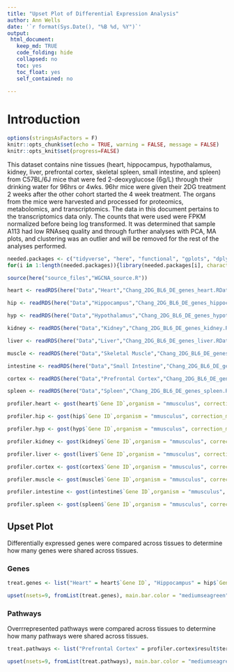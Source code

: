```yaml
---
title: "Upset Plot of Differential Expression Analysis"
author: Ann Wells
date: '`r format(Sys.Date(), "%B %d, %Y")`'
output:
 html_document:
   keep_md: TRUE
   code_folding: hide
   collapsed: no
   toc: yes
   toc_float: yes
   self_contained: no
   
---
```


# Introduction

```r
options(stringsAsFactors = F)
knitr::opts_chunk$set(echo = TRUE, warning = FALSE, message = FALSE)
knitr::opts_knit$set(progress=FALSE)

```

This dataset contains nine tissues (heart, hippocampus, hypothalamus, kidney, liver, prefrontal cortex, skeletal spleen, small intestine, and spleen) from C57BL/6J mice that were fed 2-deoxyglucose (6g/L) through their drinking water for 96hrs or 4wks. 96hr mice were given their 2DG treatment 2 weeks after the other cohort started the 4 week treatment. The organs from the mice were harvested and processed for proteomics, metabolomics, and transcriptomics. The data in this document pertains to the transcriptomics data only. The counts that were used were FPKM normalized before being log transformed. It was determined that sample A113 had low RNAseq quality and through further analyses with PCA, MA plots, and clustering was an outlier and will be removed for the rest of the analyses performed.

```r
needed.packages <- c("tidyverse", "here", "functional", "gplots", "dplyr", "GeneOverlap", "R.utils", "reshape2","magrittr","data.table", "RColorBrewer","preprocessCore", "ARTool","emmeans", "phia", "gprofiler2","rlist", "plotly","kableExtra","foreach","doParallel","doFuture","pheatmap","UpSetR")
for(i in 1:length(needed.packages)){library(needed.packages[i], character.only = TRUE)}

source(here("source_files","WGCNA_source.R"))
```

```r
heart <- readRDS(here("Data","Heart","Chang_2DG_BL6_DE_genes_heart.RData"))

hip <- readRDS(here("Data","Hippocampus","Chang_2DG_BL6_DE_genes_hippocampus.RData"))

hyp <- readRDS(here("Data","Hypothalamus","Chang_2DG_BL6_DE_genes_hypothalamus.RData"))

kidney <- readRDS(here("Data","Kidney","Chang_2DG_BL6_DE_genes_kidney.RData"))

liver <- readRDS(here("Data","Liver","Chang_2DG_BL6_DE_genes_liver.RData"))

muscle <- readRDS(here("Data","Skeletal Muscle","Chang_2DG_BL6_DE_genes_muscle.RData"))

intestine <- readRDS(here("Data","Small Intestine","Chang_2DG_BL6_DE_genes_small_intestine.RData"))

cortex <- readRDS(here("Data","Prefrontal Cortex","Chang_2DG_BL6_DE_genes_prefrontal_cortex.RData"))

spleen <- readRDS(here("Data","Spleen","Chang_2DG_BL6_DE_genes_spleen.RData"))
```

```r
profiler.heart <- gost(heart$`Gene ID`,organism = "mmusculus", correction_method = "fdr", sources = c("KEGG","REAC"), evcodes = T)

profiler.hip <- gost(hip$`Gene ID`,organism = "mmusculus", correction_method = "fdr", sources = c("KEGG","REAC"), evcodes = T)

profiler.hyp <- gost(hyp$`Gene ID`,organism = "mmusculus", correction_method = "fdr", sources = c("KEGG","REAC"), evcodes = T)

profiler.kidney <- gost(kidney$`Gene ID`,organism = "mmusculus", correction_method = "fdr", sources = c("KEGG","REAC"), evcodes = T)

profiler.liver <- gost(liver$`Gene ID`,organism = "mmusculus", correction_method = "fdr", sources = c("KEGG","REAC"), evcodes = T)

profiler.cortex <- gost(cortex$`Gene ID`,organism = "mmusculus", correction_method = "fdr", sources = c("KEGG","REAC"), evcodes = T)

profiler.muscle <- gost(muscle$`Gene ID`,organism = "mmusculus", correction_method = "fdr", sources = c("KEGG","REAC"), evcodes = T)

profiler.intestine <- gost(intestine$`Gene ID`,organism = "mmusculus", correction_method = "fdr", sources = c("KEGG","REAC"), evcodes = T)

profiler.spleen <- gost(spleen$`Gene ID`,organism = "mmusculus", correction_method = "fdr", sources = c("KEGG","REAC"), evcodes = T)
```

## Upset Plot {.tabset .tabset-fade .tabset-pills}

Differentially expressed genes were compared across tissues to determine how many genes were shared across tissues. 

### Genes
```r
treat.genes <- list("Heart" = heart$`Gene ID`, "Hippocampus" = hip$`Gene ID`, "Hypothalamus" = hyp$`Gene ID`, "Kidney" = kidney$`Gene ID`, "Liver" = liver$`Gene ID`, "Prefrontal Cortex" = cortex$`Gene ID`, "Skeletal Muscle" = muscle$`Gene ID`, "Small Intestine" = intestine$`Gene ID`, "Spleen" = spleen$`Gene ID`)

upset(nsets=9, fromList(treat.genes), main.bar.color = "mediumseagreen", matrix.color = "steelblue4", sets.bar.color = "lightsalmon", text.scale = 1)
```

### Pathways

Overrrepresented pathways were compared across tissues to determine how many pathways were shared across tissues.

```r
treat.pathways <- list("Prefrontal Cortex" = profiler.cortex$result$term_name, "Skeletal Muscle" = profiler.muscle$result$term_name, "Small Intestine" = profiler.intestine$result$term_name)

upset(nsets=9, fromList(treat.pathways), main.bar.color = "mediumseagreen", matrix.color = "steelblue4", sets.bar.color = "lightsalmon", text.scale = 1)
```
